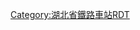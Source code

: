 {{Routemap
| title = 武汉站
| inline = <includeonly>yes</includeonly>
| map = 
\\\\\\\\CONTg\CONTfa\\\\\\\\\\~~[[滠武铁路]]往[[丹水池站 (铁路)|丹水池站]] [[Template:武汉铁路枢纽RDT/丹水池|(线路图)]]、[[滠口站]] [[Template:武汉铁路车站RDT/滠口站|(线路图)]]
\\\\\\CONTg\CONTfa\STR\STR\\\\\\\\\\~~[[京广高速铁路]]往[[北京西站]]
\\\WASSERq\WASSERq\WASSERq\hKRZWae(Rr)\STR\STR\hKRZWae(Ll)\WASSERq\WASSERq\WASSERq\\\\\\\~~ ~~[[天兴洲长江大桥]]
\\\\\\STR\STR\STR\STR\\\\\\\\\\
\\\\\\STR!~*Ⅰ__align=l\STR!~*Ⅱ__align=l\STR!~*Ⅲ__align=l\STR!~*Ⅳ__align=l\\\\\\\\\\
\\\\\\STRg\STRf\STRg\STRf\\\\\\\\\\
\\\\\\STR\STR\STR\STR2\STRc3\\\\\\\\\
\\\\\\STR\STR\STR\STRc1\STR2+4\STRc3\\\\\\\\
\\\\\\STR\STR\STR\\STRc1\ABZ4+2f\STRc3\\\\\\\
\\\\\\STR\STR\STR\\\STR+c1\STR2+4\STRc3\\\\\\
\\\\\\STR\STR\ABZg2\STRc3\\STR\STRc1\STR+4\\\\\\~~楠栂庙线路所
\\\\\\STR\STR\STR+c1\STR2+4\STRc3\STR\\STR\\\\\\
\\\\\\STR\STR\STR\STRc1\STR2+4\STR2+c3\STRc3\STR\\\\\\
\\\\exCONT2\exSTRc3\STR\STR\STR\\STRc1\STR2+4+c1\STR2+4+c3\STR+c3\\\\\\~~[[武昌北环铁路]][[武昌站]]方向
\\\\exSTRc1\exSTR2+4\eSTR+c3\STR\STR\\\STRc1\STR2+4+c1\KRZ2+4o!~STRc3\STRc3\\\\\
\\\\\exSTRc1\eKRZ2+4o\eSTR+c3\STR\\\\STRc1\KRZ2+4o!~STRc1\STR2+4+c3\STRc3\\\\
\\\\\\eSTR+c1\eKRZ2+4o\eSTR+c3\\\\STRc2\STR3!~STRc1\STR2+4!~STRc1\STR2+4+c3\STRc3\\\
\\\\\\STR\eSTR+c1\eKRZ2+4o\exSTRc3\\STRc2\STR3+1\STRc4\STRc1\STR+4+c1\STR+4\\\
\\\\\\STR\STR\eSTR+c1\exSTR2+4\STRc2!~exSTRc3\STR3+1\STRc4\\\STR\STR\\\
\\\\\\STR\STR\STR\exSTRc1!~STRc2\xKRXu\exSTRc3!~STRc4\\\\STR\STR\\\
\\\\\\STR\STR\STR\STR+1\exSTRc1!~STRc4\exSTR2+4\exSTRc3\\\STR\STR\\\
\\\\\\STR\STR\STR\STR\\exSTRc1\exSTR2+4\exSTRc3\\STR\STR\\\
\\\\\\STR\STR\STR\STR\\\exSTRc1\exSTR2+4\exSTRc3\STR\STR\\\
\\\\\\STR\STR\STR\STR\\\\exSTRc1\exSTR2+4\STRg!~exSTRc3\STRf\\\
\\\\\\STR\STR\STR\STR\\\\\exSTRc1\eKRZ2+4o\eSTR+c3\\\
\\\\\\STR\STR\STR\STR\\\\\\eSTR+c1\eKRZ2+4o\exSTRc3\\
\\\\\\STR\STR\STR\STR\\\\\\STR2\STR2!~exSTRc1!~STRc3\exSTR2+4!~STRc3\exSTRc3\
\\\\\\STR\STR\STR\STR\\\\\\STRc1\STR2+4!~STRc1\STR2+4!~exSTRc1!~STRc3\exSTR+4!~STRc3\
\\\\\\STRg\STRf\STRg\STRf\\\\\\\!~STRc1\STR+4!~STRc1\xABZg+4\
\\\\\\STR\STR\STR2\STR2+c3\STRc3\\\\\\\STR!~MFADEf\STR!~MFADEf\~~[[滠武铁路]]往[[武昌东站]]
\\\\\\STR\STR\STRc1\STR2+4+c1\STR2+4+c3\STRc3\\\\\\\\
\\\\\\STR\STR\\STRc1\STR2+4+c1\STR2+4+c3\STRc3\\\\\\\
\\\\\\STR\STR\\\STRc1\STR2+4+c1\STR2+4+c3\STRc3\\\\\\
\\\\\\STR+c2\ABZg3\\\\STRc1\STR2+4+c1\STR2+4+c3\STRc3\\\\\
\\\\\\ABZg+1\STR+c4\\\\\STRc1\STR2+4+c1\STR2+4+c3\STRc3\\\\
\\\\\STRc2\ABZg3!~STRc2\ABZg3\\\\\\STRc1\STR2+4+c1\STR2+4+c3\STRc3\\\
\\\\ENDEa\STR+1\ABZg+1!~STRc4\STR+c4\\\\\\\STRc1\STR2+4+c1\STR2+4+c3\STRc3\\
\\\\STR2\STR+c3\STR\STR\\\\\\\\STRc1\STR+4+c1\STR+4\\
\\\\STRc1\ABZg+4\STR\ABZg2\ENDEa!~STRc3\\\\\\\ENDEa\STR\STR\\
\\\\STRc2\ABZg3\ABZg2\STR!~STRc13\ABZ2+4g\STRc3\\\\\\ABZg2\STR+c3\STR\\
\\\STRc2\STR3+1\STR+c4\STR+c1\ABZg+4\STRc1\STR2+4\STRc3\\\\\STR+c1\ABZg+4\STR\\
\\STRc2\STR3+1\STRc24\ABZg3!~STRc2\ABZg3\STR\\STRc1\STR2+4\STRc3\\\\STR\ABZg2\ABZg3\\
\STRc2\STR3+1\STRc24\STR3+1\ABZg+1!~STRc4\STR+c4\ABZg2\STRc3\\STRc1\ABZ4+2f\STRc3\\\STR\ABZg+1\ABZg+4\\
STRc2\ABZ1+3f\STRc24\ABZ1+3f\STRc4\STR\STR\STR+c1\STR+4\\STRc2\ABZg3!~STRc1\ABZ4+2f\STRc3\\STR+c2\ABZg3\ABZg2\STRc3\
STR+1\STR+c4\STR+1\STR+c4\STRc2\ABZg3\STR\STR\ABZg2\STRc3\STR+1\ABZg2!~STRc4\STR2!~STRc13\STR2+4!~STRc3\STRc3\ABZg+1\STR+c4\STR+c1\ABZ4+2f\STRc3
STR\STR\STR\STR\STR+1\STR+c4\STR\STR\STR+c1\STR+4\STR\STR+c1\STR+4+c1\STR+4+c1\STR+4\STR\STR\STR\STR+c1\STR+4
STR\STR\STR\STR\STR\STR\STR\STR\STR\STR\STR\STR\STR\STR\STR\STR\STR\STR\STR\STR
STR+BSr!~*1__align=l\STR+BSl\STR+BSr\STR+BSl\STR+BSr\STR+BSl\STR+BSr\STR+BSl\STR+BSr\STR+BSl\STR+BSr\STR+BSl\STR+BSr\STR+BSl\STR+BSr\STR+BSl\STR+BSr\STR+BSl\STR+BSr\STR+BSl~~1站台1道
STR+BSr\STR+BSl!~*2__align=r\STR+BSr\STR+BSl\STR+BSr\STR+BSl\STR+BSr\STR+BSl\STR+BSr\STR+BSl\STR+BSr\STR+BSl\STR+BSr\STR+BSl\STR+BSr\STR+BSl\STR+BSr\STR+BSl\STR+BSr\STR+BSl~~2站台2道
STR+BSr\STR+BSl\STR+BSr!~*3__align=l\STR+BSl\STR+BSr\STR+BSl\STR+BSr\STR+BSl\STR+BSr\STR+BSl\STR+BSr\STR+BSl\STR+BSr\STR+BSl\STR+BSr\STR+BSl\STR+BSr\STR+BSl\STR+BSr\STR+BSl~~3站台3道
STR+BSr\STR+BSl\STR+BSr\STR+BSl!~*4__align=r\STR+BSr\STR+BSl\STR+BSr\STR+BSl\STR+BSr\STR+BSl\STR+BSr\STR+BSl\STR+BSr\STR+BSl\STR+BSr\STR+BSl\STR+BSr\STR+BSl\STR+BSr\STR+BSl~~4站台4道
STR+BSr\STR+BSl\STR+BSr\STR+BSl\STR+BSr!~*5__align=l\STR+BSl\STR+BSr\STR+BSl\STR+BSr\STR+BSl\STR+BSr\STR+BSl\STR+BSr\STR+BSl\STR+BSr\STR+BSl\STR+BSr\STR+BSl\STR+BSr\STR+BSl~~5站台5道
STR+BSr\STR+BSl\STR+BSr\STR+BSl\STR+BSr\STR+BSl!~*6__align=r\STR+BSr\STR+BSl\STR+BSr\STR+BSl\STR+BSr\STR+BSl\STR+BSr\STR+BSl\STR+BSr\STR+BSl\STR+BSr\STR+BSl\STR+BSr\STR+BSl~~6站台6道
STR+BSr\STR+BSl\STR+BSr\STR+BSl\STR+BSr\STR+BSl\STR+BSr!~*7__align=l\STR+BSl\STR+BSr\STR+BSl\STR+BSr\STR+BSl\STR+BSr\STR+BSl\STR+BSr\STR+BSl\STR+BSr\STR+BSl\STR+BSr\STR+BSl~~7站台7道
STR+BSr\STR+BSl\STR+BSr\STR+BSl\STR+BSr\STR+BSl\STR+BSr\STR+BSl!~*8__align=r\STR+BSr\STR+BSl\STR+BSr\STR+BSl\STR+BSr\STR+BSl\STR+BSr\STR+BSl\STR+BSr\STR+BSl\STR+BSr\STR+BSl~~8站台8道
STR+BSr\STR+BSl\STR+BSr\STR+BSl\STR+BSr\STR+BSl\STR+BSr\STR+BSl\STR+BSr!~*9__align=l\STR+BSl\STR+BSr\STR+BSl\STR+BSr\STR+BSl\STR+BSr\STR+BSl\STR+BSr\STR+BSl\STR+BSr\STR+BSl~~9站台9道
STR+BSr\STR+BSl\STR+BSr\STR+BSl\STR+BSr\STR+BSl\STR+BSr\STR+BSl\STR+BSr\STR+BSl!~*1!~*0__align=r\STR+BSr\STR+BSl\STR+BSr\STR+BSl\STR+BSr\STR+BSl\STR+BSr\STR+BSl\STR+BSr\STR+BSl~~10站台10道
STR+BSr\STR+BSl\STR+BSr\STR+BSl\STR+BSr\STR+BSl\STR+BSr\STR+BSl\STR+BSr\STR+BSl\STR+BSr!~*1__align=r!~*1\STR+BSl\STR+BSr\STR+BSl\STR+BSr\STR+BSl\STR+BSr\STR+BSl\STR+BSr\STR+BSl~~11站台11道
STR+BSr\STR+BSl\STR+BSr\STR+BSl\STR+BSr\STR+BSl\STR+BSr\STR+BSl\STR+BSr\STR+BSl\STR+BSr\STR+BSl!~*1!~*2__align=r\STR+BSr\STR+BSl\STR+BSr\STR+BSl\STR+BSr\STR+BSl\STR+BSr\STR+BSl~~12站台12道
STR+BSr\STR+BSl\STR+BSr\STR+BSl\STR+BSr\STR+BSl\STR+BSr\STR+BSl\STR+BSr\STR+BSl\STR+BSr\STR+BSl\STR+BSr!~*1__align=l!~*3\STR+BSl\STR+BSr\STR+BSl\STR+BSr\STR+BSl\STR+BSr\STR+BSl~~13站台13道
STR+BSr\STR+BSl\STR+BSr\STR+BSl\STR+BSr\STR+BSl\STR+BSr\STR+BSl\STR+BSr\STR+BSl\STR+BSr\STR+BSl\STR+BSr\STR+BSl!~*1!~*4__align=r\STR+BSr\STR+BSl\STR+BSr\STR+BSl\STR+BSr\STR+BSl~~14站台14道
STR+BSr\STR+BSl\STR+BSr\STR+BSl\STR+BSr\STR+BSl\STR+BSr\STR+BSl\STR+BSr\STR+BSl\STR+BSr\STR+BSl\STR+BSr\STR+BSl\STR+BSr!~*1__align=l!~*5\STR+BSl\STR+BSr\STR+BSl\STR+BSr\STR+BSl~~15站台15道
STR+BSr\STR+BSl\STR+BSr\STR+BSl\STR+BSr\STR+BSl\STR+BSr\STR+BSl\STR+BSr\STR+BSl\STR+BSr\STR+BSl\STR+BSr\STR+BSl\STR+BSr\STR+BSl!~*1!~*6__align=r\STR+BSr\STR+BSl\STR+BSr\STR+BSl~~16站台16道
STR+BSr\STR+BSl\STR+BSr\STR+BSl\STR+BSr\STR+BSl\STR+BSr\STR+BSl\STR+BSr\STR+BSl\STR+BSr\STR+BSl\STR+BSr\STR+BSl\STR+BSr\STR+BSl\STR+BSr!~*1__align=l!~*7\STR+BSl\STR+BSr\STR+BSl~~17站台17道
STR+BSr\STR+BSl\STR+BSr\STR+BSl\STR+BSr\STR+BSl\STR+BSr\STR+BSl\STR+BSr\STR+BSl\STR+BSr\STR+BSl\STR+BSr\STR+BSl\STR+BSr\STR+BSl\STR+BSr\STR+BSl!~*1!~*8__align=r\STR+BSr\STR+BSl~~18站台18道
STR+BSr\STR+BSl\STR+BSr\STR+BSl\STR+BSr\STR+BSl\STR+BSr\STR+BSl\STR+BSr\STR+BSl\STR+BSr\STR+BSl\STR+BSr\STR+BSl\STR+BSr\STR+BSl\STR+BSr\STR+BSl\STR+BSr!~*1__align=l!~*9\STR+BSl~~19站台19道
STR+BSr\STR+BSl\STR+BSr\STR+BSl\STR+BSr\STR+BSl\STR+BSr\STR+BSl\STR+BSr\STR+BSl\STR+BSr\STR+BSl\STR+BSr\STR+BSl\STR+BSr\STR+BSl\STR+BSr\STR+BSl\STR+BSr\STR+BSl!~*2!~*0__align=r~~20站台20道
STR2\STR+c3\STR\STR\STR2\STR+c3\STR\STR\STR+c2\STR3\STR\STR\STR+c2\STR3+c2\STR3\STR\STR\STR\STR+c2\STR3
STRc1\ABZ2+4g\STR2+c3\STR+c3\STRc1\ABZg+4\ABZg2\STR+c3\ABZg+1\STRc4\STR+c2\STR3\ABZg+1!~STRc2\STR3+1+c4\STRc4\ABZg2\STR+c3\STR+c2\ABZ3+1g\STRc4
\STRc1\STR2+4+c1\ABZ2+4g!~STRc3\STRc3\STR\STR+c1\ABZg+4\STR\STRc2\ABZ3+1g\STRc24\ABZ3+1g\STRc4\\STR+c1\ABZg+4\ABZg+1\STRc4\
\\STRc1\STR2+4+c1\ABZ4+2f!~STRc3\ABZg2!~STRc3\STR+c3\STR+c2\ABZg3!~STRc2\STR3+1\STRc24\STR3+1\STRc4\\\STR\ABZg2\ABZg3\\
\\\STRc1\ABZg+4!~STRc1\ABZg+4!~STRc1\ABZg+4\ABZg+1\ABZg+1!~STRc4\STRc24\STR3+1\STRc4\\\\STR\ABZg+1\ABZg+4\\
\\\\ABZg2\STR+c3\STR+c2\ABZg3\STR+c2\ABZ1+3f\STRc4\\\\\STR+c2\ABZg3\STR\\
\\\\STR+c1\ABZg+4\ABZg+1\STR+c4\ABZg+1\STR+c4\\\\\STRc2\ABZ3+1g\STR+c4\STR\\
\\\\STR\STR\STR\STR\STR\STR+c2\STR3+l\STRq\STRq\STRq\STRr+1\STRc24\STR3+c2\STR3\\
\\\\STR\STR\STR\STR\STR\ABZg+1\STRc4\\\\STRc2\STR3+1+c2\STR3+1+c4\STRc4\\
\\\\STR\STR\STR\STR\STR\STR\\\\STRc2\STR3+1+c2\STR3+1+c4\STRc4\\\
\\\STRc2\ABZg3\ABZg2\STR+c3\STR+c2\ABZg3\ABZg2\STRc3\\\STR+1\STR+1+c4\STRc4\\\\
\\STRc2\STR3+1\STR!~STRc24\ABZg3!~STRc1\ABZg+4\ABZg+1\STR+c4\STR+c1\STR2+4\STRc3\\STR\STR\\\\\
\STRc2\STR3+1\STRc24\ABZ3+1g!~STRc2\STR3!~STRc4\ABZg2\ABZg2!~STRc3\STR+c3\STR\STRc1\STR+4\\STR\STR\\\\\
STRc2\STR3+1\STRc24\STR3+1+c2\STR3+1+c4\STRc4\STR+c1\ABZg+4!~STRc1\ABZg+4\STR\\STR\\STR\STR\\\\\
STR+1\STRc4\STR+1\STR+1+c4\STRc4\\STR\STR\STR\STR\\STR\\STR\STR\\\\\
STR\\STR2\STR2+c3\STRc3\\STR\STR\STR\STR\\STR\\STR\STR\\\\\
STR\\STRc1\STR2+4+c1\STR2+4+c3\STRc3\STR\STR\STR2\STR2+c3\STRc3\STR\\STR\STR\\\\\
STR\\\STRc1\STR2+4+c1\STR2+4+c3\STR+c3\STR\STRc1\STR2+4+c1\STR2+4+c3\STR+c3\\STR\STR\\\\\
STR\\\\STRc1\STR2+4+c1\KRZ2+4o!~STRc3\STR+c3\\STRc1\STR2+4+c1\KRZ2+4o!~STRc3\STRc3\STR\STR\\\\\
STR2\STRc3\\\\STRc1\KRZ2+4o!~STRc1\KRZ2+4o!~STRc3\STRc3\\STRc1\KRZ2+4o!~STRc1\STR2+4+c3\STR+c3\STR\\\\\
STRc1\STR2+4\STRc3\\\\STR+c1\KRZ2+4o!~STRc1\STR2+4+c3\STRc3\\STR+c1\STR2+4+c1\KRZ2+4o!~STRc3\STR+c3\\\\\
\STRc1\STR2+4\STRc3\\\STR\STR+c1\STR2+4+c1\STR2+4+c3\STRc3\STR\STRc1\KRZ2+4o!~STRc1\KRZ2+4o!~STRc3\STRc3\\\\
\\STRc1\STR2+4\STRc3\\STR\STR\STRc1\STR2+4+c1\STR2+4+c3\STR+c3\\STR+c1\KRZ2+4o!~STRc1\STR2+4+c3\STRc3\\\
\\\STRc1\STR2+4\STRc3\STR\STR\\STRc1\STR2+4+c1\KRZ2+4o!~STRc3\STRc3\STR\STR+c1\STR2+4+c1\ENDE4!~lDST-Rq!~STRc3\STR!~MFADEg\STR!~MFADEg\~~动走线前往[[武汉动车段]]
\\\\STRc1\STR2+4\STR+c3\STR\\\STRc1\KRZ2+4o!~STRc1\STR2+4+c3\STR+c3\STR\STRc1\ENDE4!~lDST-Mq\STR\STR\~~动走线前往武汉动车段
\\\\\STRc1\KRZ2+4o\STR+c3\\\\STR+c1\STR2+4+c1\KRZ2+4o!~STRc3\STR+c3\\!~lDST-Mq\STR\STR\
\\\\\\STR+c1\KRZ2+4o\STRc3\\\STR2\STRc13\KRZ2+4o!~STRc1\KRZ2+4o!~STRc3\STRc3\!~lDST-Mq\STR\STR\
\\\\\\STR\STR+c1\STR2+4\STRc3\\STRc1\STR2+4\STR+c13\KRZ2+4o!~STRc1\STR2+4+c3\!~lDST-Mq!~STRc3\STR\STR\
\\\\\\STR\STR\STRc1\STR2+4\STRc3\\STRc1\KRZ2+4u\STR+c13\STR2+4+c1\ENDE4!~lDST-Mq!~STRc3\STR\STR\~~动走线前往武汉动车段
\\\\\\STR\STR\\STRc1\STR2+4\STRc3\\STR+c1\KRZ2+4u\STRc13\ENDE4!~lDST-Lq\STR!~MFADEf\STR!~MFADEf\~~动走线前往武汉动车段
\\\\\\CONTge\CONTf\\\STRc1\STR2+4\STRc3\STR\STR+c1\STR+4\\\\~~[[京广高速铁路]]上、下行线[[广州南站]]方向
\\\\\\\\\\\STRc1\STR2+4\STR+c3\STR+c2\ABZg3\\\\
\\\\\\\\\\\\STRc1\ABZg+4\ABZg+1\ENDEe!~STRc4\\\\~~ ~~ ~~武汉南线路所
\\\\\\\\\\\\ENDEa!~STRc2\ABZg3\ABZg2\!~STRc3\\\\~~ ~~ ~~肖马杨线路所
\\\\\\\\\\\\ABZg+1\STR+c4\STR!~STRc1\STR2+4\!~STRc3\\\
\\\\\\\\\\\\STR2\STR!~STRc3\STR\STRc1\STR2+4\STR!~MFADEg!~STRc3\STR!~MFADEg\
\\\\\\\\\\\\STRc1\KRZ2+4o\STR!~STRc3\\STRc1\KRZ2+4o\STR!~STRc3\
\\\\\\\\\\\\\STR!~STRc1\KRZ2+4o\!~STRc3\\STR+c1\ABZg+4\
\\\\\\\\\\\\\CONTge\CONTf!~STRc1\STR2+4\!~STRc3\STR\STR\~~[[武黄城际]][[上行线|上]]、[[下行线]][[黄冈东站]]、[[大冶北站]]方向
\\\\\\\\\\\\\\\STRc1\STR2+4\STR!~STRc3\STR\
\\\\\\\\\\\\\\\\STRc1\ABZg+4\STR\
\\\\\\\\\\\\\\\\\CONTge\CONTf\~~[[滠武铁路]]往[[Template:武汉铁路枢纽RDT/光谷|武汉东站、何刘站]]
<noinclude>|map2-title=在线路图中
|map2=
\\CONTg\~~ ~~ ~~ ~~{{rmri|u}}京广高速铁路往{{站|北京西}}
\\CONTgq\LSTR!~LSTRq\STR+r\~~ ~~ ~~ ~~{{rmri|l}}[[滠武铁路]]往[[滠口站]]
\\hKRZWae(Rr)\hKRZWae(Ll)~~ ~~ ~~[[天兴洲长江大桥]]
\\\STR\KRWgl\KRW+r!~POINTERg@fq~~ ~~ ~~ ~~[[武汉货车外绕线]]
\\\BHF-L\BHF-R\STR~~1189~~'''{{站|武汉}}'''~~ ~~
\\\STR\STR\YRDa!~MFADEf~~ ~~<small>{{站|武昌东}}</small>~~ ~~
\\\ABZgl\KRZo\KDSTeq~~ ~~[[武汉动车段]]
\\KRWgl\KRWg+r~~ ~~ ~~ ~~
\\STR\BST~~ ~~ ~~武汉南线路所
\\\STR\BST\YRDe!~MFADEg~~ ~~ ~~肖马杨线路所
\\\CONTf\KRWgl\KRWg+r~~ ~~ ~~ ~~{{rmri|d}}京广高速铁路往{{站|广州南}}
\\\\\CONTf\STR\~~ ~~ ~~ ~~{{BSsplit|[[武九客专]]、[[武黄城际]]|往{{站|黄冈东}}、{{站|庐山}}}}{{rmri|d}}
\\\\\\\CONTf\\~~ ~~ ~~ ~~{{rmri|d}}[[武汉货车外绕线]]往{{站|大花岭}}、{{站|何刘}}</noinclude>
|bottom={{navbar|武汉铁路车站RDT/武汉站}}
}}<noinclude>

{{Rdt intro|[[武汉站]]}}

[[Category:湖北省鐵路車站RDT]]
</noinclude>